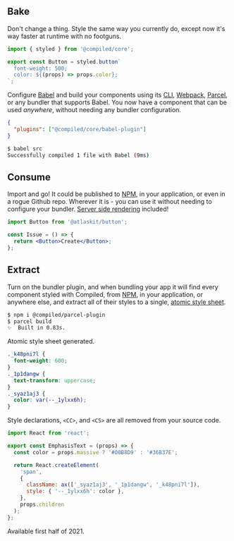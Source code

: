 ## Bake

Don't change a thing.
Style the same way you currently do,
except now it's way faster at runtime with no footguns.

```jsx
import { styled } from '@compiled/core';

export const Button = styled.button`
  font-weight: 500;
  color: ${(props) => props.color};
`;
```

Configure [Babel](https://babeljs.io/) and build your components using its [CLI](https://babeljs.io/docs/en/babel-cli),
[Webpack](https://webpack.js.org/),
[Parcel](https://parceljs.org/),
or any bundler that supports Babel.
You now have a component that can be used _anywhere_,
without needing any bundler configuration.

```json
{
  "plugins": ["@compiled/core/babel-plugin"]
}
```

```bash
$ babel src
Successfully compiled 1 file with Babel (9ms)
```

## Consume

Import and go!
It could be published to [NPM](https://npmjs.com/),
in your application,
or even in a rogue Github repo.
Wherever it is -
you can use it without needing to configure your bundler.
[Server side rendering](https://reactjs.org/docs/react-dom-server.html) included!

```jsx
import Button from '@atlaskit/button';

const Issue = () => {
  return <Button>Create</Button>;
};
```

## Extract

Turn on the bundler plugin,
and when bundling your app it will find every component styled with Compiled,
from [NPM](https://npmjs.com/),
in your application,
or anywhere else,
and extract all of their styles to a single,
[atomic style sheet](https://css-tricks.com/lets-define-exactly-atomic-css/#longhand-shorthand).

```bash
$ npm i @compiled/parcel-plugin
$ parcel build
✨  Built in 0.83s.
```

Atomic style sheet generated.

```css
._k48pni7l {
  font-weight: 600;
}
._1p1dangw {
  text-transform: uppercase;
}
._syaz1aj3 {
  color: var(--_1ylxx6h);
}
```

Style declarations,
`<CC>`, and
`<CS>` are all removed from your source code.

```jsx
import React from 'react';

export const EmphasisText = (props) => {
  const color = props.massive ? '#00B8D9' : '#36B37E';

  return React.createElement(
    'span',
    {
      className: ax(['_syaz1aj3', '_1p1dangw', '_k48pni7l']),
      style: { '--_1ylxx6h': color },
    },
    props.children
  );
};
```

Available first half of 2021.
